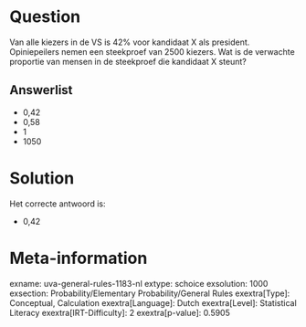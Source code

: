 Question
========

Van alle kiezers in de VS is 42% voor kandidaat X als president.
Opiniepeilers nemen een steekproef van 2500 kiezers. Wat is de verwachte
proportie van mensen in de steekproef die kandidaat X steunt?

Answerlist
----------

* 0,42
* 0,58
* 1
* 1050

Solution
========

Het correcte antwoord is: 

* 0,42

Meta-information
================
exname: uva-general-rules-1183-nl
extype: schoice
exsolution: 1000
exsection: Probability/Elementary Probability/General Rules 
exextra[Type]: Conceptual, Calculation
exextra[Language]: Dutch
exextra[Level]: Statistical Literacy
exextra[IRT-Difficulty]: 2
exextra[p-value]: 0.5905
